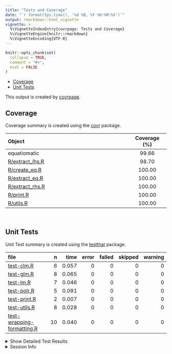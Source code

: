 ```yaml
---
title: "Tests and Coverage"
date: "`r format(Sys.time(), '%d %B, %Y %H:%M:%S')`"
output: rmarkdown::html_vignette
vignette: >
  %\VignetteIndexEntry{covrpage: Tests and Coverage}
  %\VignetteEngine{knitr::rmarkdown}
  %\VignetteEncoding{UTF-8}
---
```

  
```r
knitr::opts_chunk$set(
  collapse = TRUE,
  comment = "#>",
  eval = FALSE
)
```

<!--- Placeholder for tests/README.md Do Not Edit--->
  - [Coverage](#coverage)
  - [Unit Tests](#unit-tests)

This output is created by
[covrpage](https://github.com/metrumresearchgroup/covrpage).

## Coverage

Coverage summary is created using the
[covr](https://github.com/r-lib/covr) package.

| Object                                 | Coverage (%) |
| :------------------------------------- | :----------: |
| equatiomatic                           |    99.66     |
| [R/extract\_lhs.R](https://github.com/datalorax/equatiomatic/tree/master/R/extract_lhs.R) |    98.70     |
| [R/create\_eq.R](https://github.com/datalorax/equatiomatic/tree/master/R/create_eq.R)     |    100.00    |
| [R/extract\_eq.R](https://github.com/datalorax/equatiomatic/tree/master/R/extract_eq.R)   |    100.00    |
| [R/extract\_rhs.R](https://github.com/datalorax/equatiomatic/tree/master/R/extract_rhs.R) |    100.00    |
| [R/print.R](https://github.com/datalorax/equatiomatic/tree/master/R/print.R)              |    100.00    |
| [R/utils.R](https://github.com/datalorax/equatiomatic/tree/master/R/utils.R)              |    100.00    |

<br>

## Unit Tests

Unit Test summary is created using the
[testthat](https://github.com/r-lib/testthat) package.

| file                                                              |  n |  time | error | failed | skipped | warning |
| :---------------------------------------------------------------- | -: | ----: | ----: | -----: | ------: | ------: |
| [test-clm.R](https://github.com/datalorax/equatiomatic/tree/master/tests/testthat/test-clm.R)                                 |  6 | 0.057 |     0 |      0 |       0 |       0 |
| [test-glm.R](https://github.com/datalorax/equatiomatic/tree/master/tests/testthat/test-glm.R)                                 |  8 | 0.065 |     0 |      0 |       0 |       0 |
| [test-lm.R](https://github.com/datalorax/equatiomatic/tree/master/tests/testthat/test-lm.R)                                   |  7 | 0.046 |     0 |      0 |       0 |       0 |
| [test-polr.R](https://github.com/datalorax/equatiomatic/tree/master/tests/testthat/test-polr.R)                               |  5 | 0.091 |     0 |      0 |       0 |       0 |
| [test-print.R](https://github.com/datalorax/equatiomatic/tree/master/tests/testthat/test-print.R)                             |  2 | 0.007 |     0 |      0 |       0 |       0 |
| [test-utils.R](https://github.com/datalorax/equatiomatic/tree/master/tests/testthat/test-utils.R)                             |  8 | 0.028 |     0 |      0 |       0 |       0 |
| [test-wrapping-formatting.R](https://github.com/datalorax/equatiomatic/tree/master/tests/testthat/test-wrapping-formatting.R) | 10 | 0.040 |     0 |      0 |       0 |       0 |

<details closed>

<summary> Show Detailed Test Results </summary>

| file                                                                      | context                 | test                              | status | n |  time |
| :------------------------------------------------------------------------ | :---------------------- | :-------------------------------- | :----- | -: | ----: |
| [test-clm.R](https://github.com/datalorax/equatiomatic/tree/master/tests/testthat/test-clm.R#L46_L47)                                 | CLMs                    | Ordered models with clm work      | PASS   | 5 | 0.043 |
| [test-clm.R](https://github.com/datalorax/equatiomatic/tree/master/tests/testthat/test-clm.R#L79)                                     | CLMs                    | Unsupported CLMs create a message | PASS   | 1 | 0.014 |
| [test-glm.R](https://github.com/datalorax/equatiomatic/tree/master/tests/testthat/test-glm.R#L16_L17)                                 | GLMs                    | Logistic regression works         | PASS   | 1 | 0.009 |
| [test-glm.R](https://github.com/datalorax/equatiomatic/tree/master/tests/testthat/test-glm.R#L33_L34)                                 | GLMs                    | Probit regression works           | PASS   | 2 | 0.015 |
| [test-glm.R](https://github.com/datalorax/equatiomatic/tree/master/tests/testthat/test-glm.R#L49)                                     | GLMs                    | Unsupported GLMs create a message | PASS   | 1 | 0.007 |
| [test-glm.R](https://github.com/datalorax/equatiomatic/tree/master/tests/testthat/test-glm.R#L78_L79)                                 | GLMs                    | Distribution-based equations work | PASS   | 3 | 0.024 |
| [test-glm.R](https://github.com/datalorax/equatiomatic/tree/master/tests/testthat/test-glm.R#L107)                                    | GLMs                    | Weights work                      | PASS   | 1 | 0.010 |
| [test-lm.R](https://github.com/datalorax/equatiomatic/tree/master/tests/testthat/test-lm.R#L11_L12)                                   | Linear models           | Simple lm models work             | PASS   | 3 | 0.019 |
| [test-lm.R](https://github.com/datalorax/equatiomatic/tree/master/tests/testthat/test-lm.R#L32_L33)                                   | Linear models           | Interactions work                 | PASS   | 2 | 0.014 |
| [test-lm.R](https://github.com/datalorax/equatiomatic/tree/master/tests/testthat/test-lm.R#L48_L49)                                   | Linear models           | Custom Greek works                | PASS   | 2 | 0.013 |
| [test-polr.R](https://github.com/datalorax/equatiomatic/tree/master/tests/testthat/test-polr.R#L44_L45)                               | polr                    | Ordered logistic regression works | PASS   | 5 | 0.091 |
| [test-print.R](https://github.com/datalorax/equatiomatic/tree/master/tests/testthat/test-print.R#L11_L12)                             | Printing                | Equation is printed correctly     | PASS   | 2 | 0.007 |
| [test-utils.R](https://github.com/datalorax/equatiomatic/tree/master/tests/testthat/test-utils.R#L9_L11)                              | Utility functions       | Strict mapply\_\* functions work  | PASS   | 8 | 0.028 |
| [test-wrapping-formatting.R](https://github.com/datalorax/equatiomatic/tree/master/tests/testthat/test-wrapping-formatting.R#L8_L9)   | Wrapping and formatting | Coefficient digits work correctly | PASS   | 2 | 0.010 |
| [test-wrapping-formatting.R](https://github.com/datalorax/equatiomatic/tree/master/tests/testthat/test-wrapping-formatting.R#L26_L27) | Wrapping and formatting | Wrapping works correctly          | PASS   | 8 | 0.030 |

</details>

<details>

<summary> Session Info </summary>

| Field    | Value                             |
| :------- | :-------------------------------- |
| Version  | R version 4.0.2 (2020-06-22)      |
| Platform | x86\_64-apple-darwin17.0 (64-bit) |
| Running  | macOS Mojave 10.14.6              |
| Language | en\_US                            |
| Timezone | America/Los\_Angeles              |

| Package  | Version |
| :------- | :------ |
| testthat | 2.3.2   |
| covr     | 3.5.0   |
| covrpage | 0.0.71  |

</details>

<!--- Final Status : pass --->
